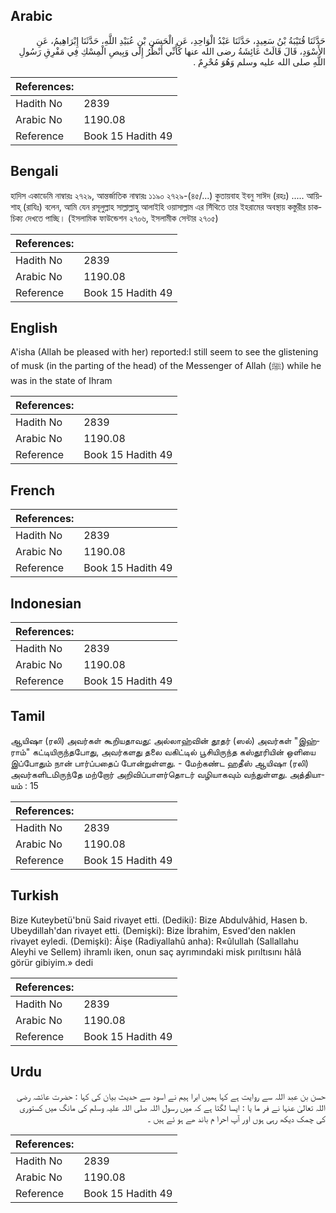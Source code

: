 ## Arabic


<div dir="rtl" lang="ar" style={{fontSize:'larger',backgroundColor:'#f8f9fa',padding:20}}>
حَدَّثَنَا قُتَيْبَةُ بْنُ سَعِيدٍ، حَدَّثَنَا عَبْدُ الْوَاحِدِ، عَنِ الْحَسَنِ بْنِ عُبَيْدِ اللَّهِ، حَدَّثَنَا إِبْرَاهِيمُ، عَنِ الأَسْوَدِ، قَالَ قَالَتْ عَائِشَةُ رضى الله عنها كَأَنِّي أَنْظُرُ إِلَى وَبِيصِ الْمِسْكِ فِي مَفْرِقِ رَسُولِ اللَّهِ صلى الله عليه وسلم وَهُوَ مُحْرِمٌ ‏.‏
</div>
<div style={{backgroundColor:'#f8f9fa',padding:20, marginBottom: 10}}><table> <thead> <tr> <th>References:</th> <th></th> </tr> </thead> <tbody><tr><td>Hadith No</td><td>2839</td></tr><tr><td>Arabic No</td><td>1190.08</td></tr><tr><td>Reference</td><td>Book 15 Hadith 49</td></tr></tbody></table></div>

## Bengali


<div dir="ltr" lang="bn" style={{fontSize:'larger',backgroundColor:'#f8f9fa',padding:20}}>
হাদিস একাডেমি নাম্বারঃ ২৭২৯, আন্তর্জাতিক নাম্বারঃ ১১৯০ ২৭২৯-(৪৫/...) কুতায়বাহ ইবনু সাঈদ (রহঃ) ..... আয়িশাহ্ (রাযিঃ) বলেন, আমি যেন রসূলুল্লাহ সাল্লাল্লাহু আলাইহি ওয়াসাল্লাম এর সিঁথিতে তার ইহরামের অবস্থায় কস্তুরীর চাকচিক্য দেখতে পাচ্ছি। (ইসলামিক ফাউন্ডেশন ২৭০৬, ইসলামীক সেন্টার ২৭০৫)
</div>
<div style={{backgroundColor:'#f8f9fa',padding:20, marginBottom: 10}}><table> <thead> <tr> <th>References:</th> <th></th> </tr> </thead> <tbody><tr><td>Hadith No</td><td>2839</td></tr><tr><td>Arabic No</td><td>1190.08</td></tr><tr><td>Reference</td><td>Book 15 Hadith 49</td></tr></tbody></table></div>

## English


<div dir="ltr" lang="en" style={{fontSize:'larger',backgroundColor:'#f8f9fa',padding:20}}>
A'isha (Allah be pleased with her) reported:I still seem to see the glistening of musk (in the parting of the head) of the Messenger of Allah (ﷺ) while he was in the state of Ihram
</div>
<div style={{backgroundColor:'#f8f9fa',padding:20, marginBottom: 10}}><table> <thead> <tr> <th>References:</th> <th></th> </tr> </thead> <tbody><tr><td>Hadith No</td><td>2839</td></tr><tr><td>Arabic No</td><td>1190.08</td></tr><tr><td>Reference</td><td>Book 15 Hadith 49</td></tr></tbody></table></div>

## French


<div dir="ltr" lang="fr" style={{fontSize:'larger',backgroundColor:'#f8f9fa',padding:20}}>

</div>
<div style={{backgroundColor:'#f8f9fa',padding:20, marginBottom: 10}}><table> <thead> <tr> <th>References:</th> <th></th> </tr> </thead> <tbody><tr><td>Hadith No</td><td>2839</td></tr><tr><td>Arabic No</td><td>1190.08</td></tr><tr><td>Reference</td><td>Book 15 Hadith 49</td></tr></tbody></table></div>

## Indonesian


<div dir="ltr" lang="id" style={{fontSize:'larger',backgroundColor:'#f8f9fa',padding:20}}>

</div>
<div style={{backgroundColor:'#f8f9fa',padding:20, marginBottom: 10}}><table> <thead> <tr> <th>References:</th> <th></th> </tr> </thead> <tbody><tr><td>Hadith No</td><td>2839</td></tr><tr><td>Arabic No</td><td>1190.08</td></tr><tr><td>Reference</td><td>Book 15 Hadith 49</td></tr></tbody></table></div>

## Tamil


<div dir="ltr" lang="ta" style={{fontSize:'larger',backgroundColor:'#f8f9fa',padding:20}}>
ஆயிஷா (ரலி) அவர்கள் கூறியதாவது: அல்லாஹ்வின் தூதர் (ஸல்) அவர்கள் "இஹ்ராம்" கட்டியிருந்தபோது, அவர்களது தலை வகிட்டில் பூசியிருந்த கஸ்தூரியின் ஒளியை இப்போதும் நான் பார்ப்பதைப் போன்றுள்ளது. - மேற்கண்ட ஹதீஸ் ஆயிஷா (ரலி) அவர்களிடமிருந்தே மற்றோர் அறிவிப்பாளர்தொடர் வழியாகவும் வந்துள்ளது. அத்தியாயம் : 15
</div>
<div style={{backgroundColor:'#f8f9fa',padding:20, marginBottom: 10}}><table> <thead> <tr> <th>References:</th> <th></th> </tr> </thead> <tbody><tr><td>Hadith No</td><td>2839</td></tr><tr><td>Arabic No</td><td>1190.08</td></tr><tr><td>Reference</td><td>Book 15 Hadith 49</td></tr></tbody></table></div>

## Turkish


<div dir="ltr" lang="tr" style={{fontSize:'larger',backgroundColor:'#f8f9fa',padding:20}}>
Bize Kuteybetü'bnü Said rivayet etti. (Dediki): Bize Abdulvâhid, Hasen b. Ubeydillah'dan rivayet etti. (Demişki): Bize İbrahim, Esved'den naklen rivayet eyledi. (Demişki): Âişe (Radiyallahû anha): R«ûlullah (Sallallahu Aleyhi ve Sellem) ihramlı iken, onun saç ayrımındaki misk pırıltısını hâlâ görür gibiyim.» dedi
</div>
<div style={{backgroundColor:'#f8f9fa',padding:20, marginBottom: 10}}><table> <thead> <tr> <th>References:</th> <th></th> </tr> </thead> <tbody><tr><td>Hadith No</td><td>2839</td></tr><tr><td>Arabic No</td><td>1190.08</td></tr><tr><td>Reference</td><td>Book 15 Hadith 49</td></tr></tbody></table></div>

## Urdu


<div dir="rtl" lang="ur" style={{fontSize:'larger',backgroundColor:'#f8f9fa',padding:20}}>
حسن بن عبد اللہ سے روایت ہے کہا ہمیں ابرا ہیم نے اسود سے حدیث بیان کی کہا : حضرت عائشہ رضی اللہ تعالیٰ عنہا نے فر ما یا : ایسا لگتا ہے کہ میں رسول اللہ صلی اللہ علیہ وسلم کی مانگ میں کستوری کی چمک دیکھ رہی ہوں اور آپ احرا م باند ھے ہو ئے ہیں ۔
</div>
<div style={{backgroundColor:'#f8f9fa',padding:20, marginBottom: 10}}><table> <thead> <tr> <th>References:</th> <th></th> </tr> </thead> <tbody><tr><td>Hadith No</td><td>2839</td></tr><tr><td>Arabic No</td><td>1190.08</td></tr><tr><td>Reference</td><td>Book 15 Hadith 49</td></tr></tbody></table></div>